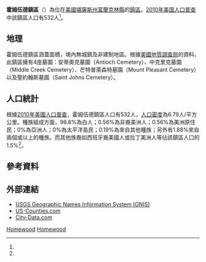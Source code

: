 {{noteTA
|G1=USState
}}
{{Infobox settlement
|official_name = 霍姆伍德鎮區
|native_name = Homewood Township
|settlement_type = 鎮區
|image_map = Map highlighting Homewood Township, Franklin County, Kansas.svg
|map_caption = 霍姆伍德鎮區在富蘭克林縣的位置
|coordinates_display = inline,title
|coordinates_region = US-KS
|subdivision_type = [[世界政區索引|國家]]
|subdivision_name = [[美国|美国]]
|subdivision_type1 = [[美國行政區劃|州]]
|subdivision_name1 = [[堪薩斯州|堪薩斯州]]
|subdivision_type2 = [[堪萨斯州行政区划|縣]]
|subdivision_name2 = [[富蘭克林縣_(堪薩斯州)|富蘭克林縣]]
|area_total_km2 = 78.03
|area_land_km2 = 77.82
|area_water_km2 = 0.21
|area_total_sq_mi = 30.13
|area_land_sq_mi = 30.05
|area_water_sq_mi = 0.08
|area_water_percent = 0.27
|population_as_of = [[2010年美国人口普查|2010]]
|population_footnotes = <ref name=census>{{cite web|url=http://www.census.gov/geo/www/gazetteer/gazetteer2010.html|title=2010 Census Gazetteer Files|publisher=[[美国人口调查局|美国人口调查局]]|accessdate=2016-01-29|archive-url=https://web.archive.org/web/20121021075704/http://www.census.gov/geo/www/gazetteer/gazetteer2010.html|archive-date=2012-10-21|dead-url=yes}}</ref>
|population_total = 532
|population_density_km2 = auto
|elevation_footnotes = 
|elevation_m = 317
|elevation_ft = 1040
|latd = 38
|latm = 30
|lats = 25
|latNS = N
|longd = 95
|longm = 23
|longs = 16
|longEW = W
|blank_name = [[地名信息系统|GNIS]] feature ID
|blank_info = [http://geonames.usgs.gov/pls/gnispublic/f?p=gnispq:3:::NO::P3_FID:0479641 0479641]
|website = 
|footnotes = 
}}

'''霍姆伍德鎮區'''（{{lang-en|'''Homewood Township'''}}）為位在[[美國|美國]][[堪薩斯州|堪薩斯州]][[富蘭克林縣_(堪薩斯州)|富蘭克林縣]]的[[行政鎮區|鎮區]]。[[2010年美国人口普查|2010年美国人口普查]]中該鎮區人口有532人<ref name=census/>。

==地理==
霍姆伍德鎮區涵蓋面積{{convert|78.03|km2|sqmi}}，境內無城鎮及非建制地區。根據[[美國地質調查局|美國地質調查局]]的資料，此鎮區擁有4座墓園：安蒂奧克墓園（Antioch Cemetery）、中克里克墓園（Middle Creek Cemetery）、芒特普萊森特墓園（Mount Pleasant Cemetery）以及聖約翰斯墓園（Saint Johns Cemetery）。

==人口統計==
根據[[2010年美國人口普查|2010年美國人口普查]]，霍姆伍德鎮區人口有532人，[[人口密度|人口密度]]為6.79人/平方公里。種族組成方面，96.8%為白人；0.56%為非裔美洲人；0.56%為美洲原住民；0%為亞洲人；0%為太平洋島民；0.19%為來自其他種族；另外有1.88%來自兩個或以上的種族。而其他族裔如西班牙裔美國人或拉丁美洲人等佔該鎮區人口的1.5%<ref name=census/>。

==參考資料==
{{reflist}}

==外部連結==
* [http://geonames.usgs.gov/domestic/index.html USGS Geographic Names Information System (GNIS)] {{Wayback|url=http://geonames.usgs.gov/domestic/index.html |date=20190428150204 }}
* [https://web.archive.org/web/20080723112151/http://www.us-counties.com/localgov/kansas.html US-Counties.com]
* [http://www.city-data.com/township/Homewood-Franklin-KS.html City-Data.com]

{{富蘭克林縣 (堪薩斯州)}}

[[Category:富蘭克林縣鎮區_(堪薩斯州)|Homewood]]
[[Category:堪薩斯州鎮區|Homewood]]